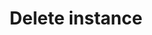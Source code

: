 ---
title: "Delete instance"
openapi: "DELETE /v0/platform/instances/{instance_id}"
description: "Delete an instance from the platform."
---
